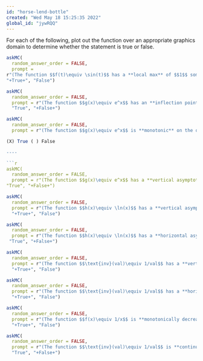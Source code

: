 ```yaml
---
id: "horse-lend-bottle"
created: "Wed May 18 15:25:35 2022"
global_id: "jywRQQ"
---
```


For each of the following, plot out the function over an appropriate graphics domain to determine whether the statement is true or false. 

```r
askMC(
  random_answer_order = FALSE,
  prompt = 
r"(The function $$f(t)\equiv \sin(t)$$ has a **local max** of $$1$$ somewhere on the domain $$-\infty < t < \infty$$.)",
"+True+", "False")
```


```r
askMC(
  random_answer_order = FALSE,
  prompt = r"(The function $$g(x)\equiv e^x$$ has an **inflection point** on the domain $$-\infty < x < \infty$$.)",
  "True", "+False+")
```


```r
askMC(
  random_answer_order = FALSE,
  prompt = r"(The function $$g(x)\equiv e^x$$ is **monotonic** on the domain $$-\infty < x < \infty$$.)",

(X) True ( ) False

----

```r
askMC(
  random_answer_order = FALSE,
  prompt = r"(The function $$g(x)\equiv e^x$$ has a **vertical asymptote**.)",
"True", "+False+")
```


```r
askMC(
  random_answer_order = FALSE,
  prompt = r"(The function $$h(x)\equiv \ln(x)$$ has a **vertical asymptote**.)",
  "+True+", "False")
```

```r
askMC(
  random_answer_order = FALSE,
  prompt = r"(The function $$h(x)\equiv \ln(x)$$ has a **horizontal asymptote**.)",
 "True", "+False+")
```


```r
askMC(
  random_answer_order = FALSE,
  prompt = r"(The function $$\text{inv}(val)\equiv 1/val$$ has a **vertical asymptote**.)",
  "+True+", "False")
```

```r
askMC(
  random_answer_order = FALSE,
  prompt = r"(The function $$\text{inv}(val)\equiv 1/val$$ has a **horizontal asymptote**.)",
  "+True+", "False")
```

```r
askMC(
  random_answer_order = FALSE,
  prompt = r"(The function $$f(x)\equiv 1/x$$ is **monotonically decreasing** (i.e., monotonic AND decreasing) on the domain $$0<x<\infty$$. (You need only check in the interval $0<x\leq 100.$))",
  "+True+", "False")
```

```r
askMC(
  random_answer_order = FALSE,
  prompt = r"(The function $$\text{inv}(val)\equiv 1/val$$ is **continuous**.)",
  "True", "+False+")
```
